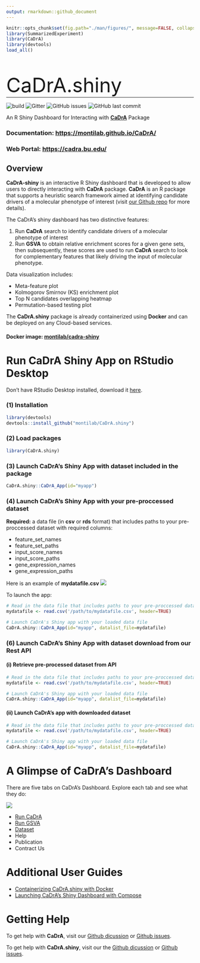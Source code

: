 ```yaml
---
output: rmarkdown::github_document
---
```


<!-- README.md is generated from README.Rmd. Please edit this file -->

```r
knitr::opts_chunk$set(fig.path="./man/figures/", message=FALSE, collapse = TRUE, comment="")
library(SummarizedExperiment)
library(CaDrA)
library(devtools)
load_all()
```

<p style="font-size: 40pt; front-weight: bold; padding-bottom: 0px; margin-bottom: 0;">CaDrA.shiny</p>

<hr style="padding-top: 0; margin-top: 0;">

![build](https://github.com/montilab/cadra/workflows/rcmdcheck/badge.svg)
![Gitter](https://img.shields.io/gitter/room/montilab/cadra.shiny)
![GitHub issues](https://img.shields.io/github/issues/montilab/cadra.shiny)
![GitHub last commit](https://img.shields.io/github/last-commit/montilab/cadra.shiny)

An R Shiny Dashboard for Interacting with **[CaDrA](https://montilab.github.io/CaDrA/)** Package 

### **Documentation: [https://montilab.github.io/CaDrA/](https://montilab.github.io/CaDrA/)**

### **Web Portal: [https://cadra.bu.edu/](https://cadra.bu.edu/)**

## Overview

**CaDrA-shiny** is an interactive R Shiny dashboard that is developed to allow users to directly interacting with **CaDrA** package. **CaDrA** is an R package that supports a heuristic search framework aimed at identifying candidate drivers of a molecular phenotype of interest (visit [our Github repo](https://github.com/montilab/CaDrA) for more details). 

The CaDrA's shiny dashboard has two distinctive features:

1. Run **CaDrA** search to identify candidate drivers of a molecular phenotype of interest
2. Run **GSVA** to obtain relative enrichment scores for a given gene sets, then subsequently, these scores are used to run **CaDrA** search to look for complementary features that likely driving the input of molecular phenotype. 

Data visualization includes:

- Meta-feature plot 
- Kolmogorov Smirnov (KS) enrichment plot
- Top N candidates overlapping heatmap
- Permutation-based testing plot 

The **CaDrA.shiny** package is already containerized using **Docker** and can be deployed on any Cloud-based services.

#### **Docker image: [montilab/cadra-shiny](https://hub.docker.com/r/montilab/cadra-shiny)**

# Run CaDrA Shiny App on RStudio Desktop

Don't have RStudio Desktop installed, download it [here](https://posit.co/download/rstudio-desktop/).

### (1) Installation

```r
library(devtools)
devtools::install_github("montilab/CaDrA.shiny")
```

### (2) Load packages

```r
library(CaDrA.shiny)
```

### (3) Launch CaDrA's Shiny App with dataset included in the package

```r
CaDrA.shiny::CaDrA_App(id="myapp")
```

### (4) Launch CaDrA's Shiny App with your pre-proccessed dataset

**Required:** 
a data file (in **csv** or **rds** format) that includes paths to your pre-proccessed dataset with required columns:

- feature_set_names
- feature_set_paths
- input_score_names
- input_score_paths
- gene_expression_names
- gene_expression_paths

Here is an example of **mydatafile.csv**
<a href="man/figures/datalist.png" target="_blank"><img src="man/figures/datalist.png"></a>

To launch the app:
```r
# Read in the data file that includes paths to your pre-proccessed dataset
mydatafile <- read.csv('/path/to/mydatafile.csv', header=TRUE)

# Launch CaDrA's Shiny app with your loaded data file
CaDrA.shiny::CaDrA_App(id="myapp", datalist_file=mydatafile)
```

### (6) Launch CaDrA's Shiny App with dataset download from our Rest API 

#### (i) Retrieve pre-processed dataset from API

```r
# Read in the data file that includes paths to your pre-proccessed dataset
mydatafile <- read.csv('/path/to/mydatafile.csv', header=TRUE)

# Launch CaDrA's Shiny app with your loaded data file
CaDrA.shiny::CaDrA_App(id="myapp", datalist_file=mydatafile)
```

#### (ii) Launch CaDrA's app with downloaded dataset

```r
# Read in the data file that includes paths to your pre-proccessed dataset
mydatafile <- read.csv('/path/to/mydatafile.csv', header=TRUE)

# Launch CaDrA's Shiny app with your loaded data file
CaDrA.shiny::CaDrA_App(id="myapp", datalist_file=mydatafile)
```

# A Glimpse of CaDrA's Dashboard

There are five tabs on CaDrA's Dashboard. Explore each tab and see what they do:

![](man/figures/tabs.png)

- <a href="articles/run-cadra-tab.html" target="_blank">Run CaDrA</a>
- <a href="articles/run-gsva-tab.html" target="_blank">Run GSVA</a>
- <a href="articles/dataset-tab.html" target="_blank">Dataset</a>
- Help
- Publication
- Contract Us

# Additional User Guides

- [Containerizing CaDrA.shiny with Docker](https://montilab.github.io/CaDrA/articles/docker.html)
- [Launching CaDrA's Shiny Dashboard with Compose](https://montilab.github.io/CaDrA/articles/docker-compose.html)

# Getting Help

To get help with **CaDrA**, visit our [Github dicussion](https://github.com/montilab/CaDrA/discussions) or [Github issues](https://github.com/montilab/CaDrA/issues).

To get help with **CaDrA.shiny**, visit our the [Github dicussion](https://github.com/montilab/CaDrA.shiny/discussions) or [Github issues](https://github.com/montilab/CaDrA.shiny/issues).


